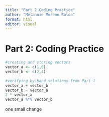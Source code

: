```yaml
---
title: "Part 2 Coding Practice"
author: "Melannie Moreno Rolon"
format: html
editor: visual
---
```


# Part 2: Coding Practice

```r
#creating and storing vectors
vector_a <- c(1,6)
vector_b <- c(2,4)
```

```r
#verifying by-hand solutions from Part 1
vector_a + vector_b
vector_b - vector_a
2 * vector_a
vector_a %*% vector_b
```

one small change
